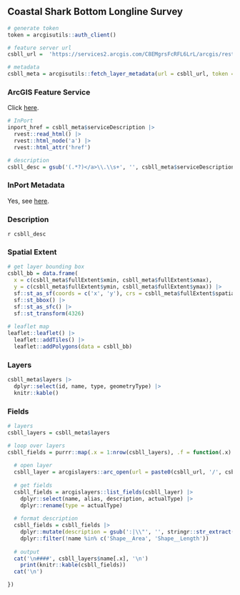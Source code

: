 ## Coastal Shark Bottom Longline Survey

```r
# generate token
token = arcgisutils::auth_client()

# feature server url
csbll_url =  'https://services2.arcgis.com/C8EMgrsFcRFL6LrL/arcgis/rest/services/Coastal_Shark_Bottom_Longline_Survey_Strata/FeatureServer'

# metadata
csbll_meta = arcgisutils::fetch_layer_metadata(url = csbll_url, token = token)
```

### ArcGIS Feature Service

Click [here](`r csbll_url`).

```r
# InPort
inport_href = csbll_meta$serviceDescription |>
  rvest::read_html() |>
  rvest::html_node('a') |>
  rvest::html_attr('href')

# description
csbll_desc = gsub('(.*?)</a>\\.\\s+', '', csbll_meta$serviceDescription)
```

### InPort Metadata

Yes, see [here](`r inport_href`).

### Description

`r csbll_desc`

### Spatial Extent

```r
# get layer bounding box
csbll_bb = data.frame(
  x = c(csbll_meta$fullExtent$xmin, csbll_meta$fullExtent$xmax), 
  y = c(csbll_meta$fullExtent$ymin, csbll_meta$fullExtent$ymax)) |>
  sf::st_as_sf(coords = c('x', 'y'), crs = csbll_meta$fullExtent$spatialReference$latestWkid) |>
  sf::st_bbox() |>
  sf::st_as_sfc() |>
  sf::st_transform(4326)
  
# leaflet map
leaflet::leaflet() |>
  leaflet::addTiles() |>
  leaflet::addPolygons(data = csbll_bb)
```

### Layers

```r
csbll_meta$layers |>
  dplyr::select(id, name, type, geometryType) |>
  knitr::kable()
```

### Fields

```r
# layers 
csbll_layers = csbll_meta$layers

# loop over layers
csbll_fields = purrr::map(.x = 1:nrow(csbll_layers), .f = function(.x) {
  
  # open layer
  csbll_layer = arcgislayers::arc_open(url = paste0(csbll_url, '/', csbll_layers$id[.x]), token = token)
  
  # get fields
  csbll_fields = arcgislayers::list_fields(csbll_layer) |>
    dplyr::select(name, alias, description, actualType) |>
    dplyr::rename(type = actualType)
  
  # format description
  csbll_fields = csbll_fields |>
    dplyr::mutate(description = gsub(':|\\"', '', stringr::str_extract(description, ':\\s*([^,]+)'))) |>
    dplyr::filter(!name %in% c('Shape__Area', 'Shape__Length'))
  
  # output
  cat('\n####', csbll_layers$name[.x], '\n')
    print(knitr::kable(csbll_fields))
  cat('\n')

})

```
